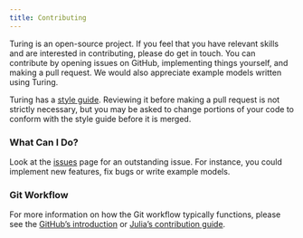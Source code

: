---
title: Contributing
---

Turing is an open-source project. If you feel that you have relevant skills and are interested in contributing, please do get in touch. You can contribute by opening issues on GitHub, implementing things yourself, and making a pull request. We would also appreciate example models written using Turing.

Turing has a [style guide]({{< meta site-url >}}docs/tutorials/docs-02-contributing-style-guide/). Reviewing it before making a pull request is not strictly necessary, but you may be asked to change portions of your code to conform with the style guide before it is merged.

### What Can I Do?

Look at the [issues](https://github.com/TuringLang/Turing.jl/issues) page for an outstanding issue. For instance, you could implement new features, fix bugs or write example models.

### Git Workflow

For more information on how the Git workflow typically functions, please see the [GitHub's introduction](https://guides.github.com/introduction/flow/) or [Julia's contribution guide](https://github.com/JuliaLang/julia/blob/master/CONTRIBUTING.md).
